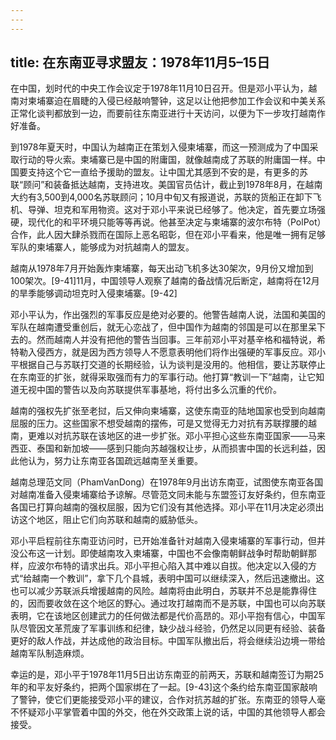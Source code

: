 ```yaml
---
---
---
```

title: 在东南亚寻求盟友：1978年11月5–15日
---



在中国，划时代的中央工作会议定于1978年11月10日召开。但是邓小平认为，越南对柬埔寨迫在眉睫的入侵已经敲响警钟，这足以让他把参加工作会议和中美关系正常化谈判都放到一边，而要前往东南亚进行十天访问，以便为下一步攻打越南作好准备。

到1978年夏天时，中国认为越南正在策划入侵柬埔寨，而这一预测成为了中国采取行动的导火索。柬埔寨已是中国的附庸国，就像越南成了苏联的附庸国一样。中国要支持这个它一直给予援助的盟友。让中国尤其感到不安的是，有更多的苏联“顾问”和装备抵达越南，支持进攻。美国官员估计，截止到1978年8月，在越南大约有3,500到4,000名苏联顾问；10月中旬又有报道说，苏联的货船正在卸下飞机、导弹、坦克和军用物资。这对于邓小平来说已经够了。他决定，首先要立场强硬，现代化的和平环境只能等等再说。他甚至决定与柬埔寨的波尔布特（PolPot）合作，此人因大肆杀戮而在国际上恶名昭彰，但在邓小平看来，他是唯一拥有足够军队的柬埔寨人，能够成为对抗越南人的盟友。

越南从1978年7月开始轰炸柬埔寨，每天出动飞机多达30架次，9月份又增加到100架次。[9-41]11月，中国领导人观察了越南的备战情况后断定，越南将在12月的旱季能够调动坦克时入侵柬埔寨。[9-42]

邓小平认为，作出强烈的军事反应是绝对必要的。他警告越南人说，法国和美国的军队在越南遭受重创后，就无心恋战了，但中国作为越南的邻国是可以在那里呆下去的。然而越南人并没有把他的警告当回事。三年前邓小平对基辛格和福特说，希特勒入侵西方，就是因为西方领导人不愿意表明他们将作出强硬的军事反应。邓小平根据自己与苏联打交道的长期经验，认为谈判是没用的。他相信，要让苏联停止在东南亚的扩张，就得采取强而有力的军事行动。他打算“教训一下”越南，让它知道无视中国的警告以及向苏联提供军事基地，将付出多么沉重的代价。

越南的强权先扩张至老挝，后又伸向柬埔寨，这使东南亚的陆地国家也受到向越南屈服的压力。这些国家不想受越南的摆佈，可是又觉得无力对抗有苏联撑腰的越南，更难以对抗苏联在该地区的进一步扩张。邓小平担心这些东南亚国家——马来西亚、泰国和新加坡——感到只能向苏越强权让步，从而损害中国的长远利益，因此他认为，努力让东南亚各国疏远越南至关重要。

越南总理范文同（PhamVanDong）在1978年9月出访东南亚，试图使东南亚各国对越南准备入侵柬埔寨给予谅解。尽管范文同未能与东盟签订友好条约，但东南亚各国已打算向越南的强权屈服，因为它们没有其他选择。邓小平在11月决定必须出访这个地区，阻止它们向苏联和越南的威胁低头。

邓小平启程前往东南亚访问时，已开始准备针对越南入侵柬埔寨的军事行动，但并没公布这一计划。即使越南攻入柬埔寨，中国也不会像南朝鲜战争时帮助朝鲜那样，应波尔布特的请求出兵。邓小平担心陷入其中难以自拔。他决定以入侵的方式“给越南一个教训”，拿下几个县城，表明中国可以继续深入，然后迅速撤出。这也可以减少苏联派兵增援越南的风险。越南将由此明白，苏联并不总是能靠得住的，因而要收敛在这个地区的野心。通过攻打越南而不是苏联，中国也可以向苏联表明，它在该地区创建武力的任何做法都是代价高昂的。邓小平抱有信心，中国军队尽管因文革荒废了军事训练和纪律，缺少战斗经验，仍然足以同更有经验、装备更好的敌人作战，并达成他的政治目标。中国军队撤出后，将会继续沿边境一带给越南军队制造麻烦。

幸运的是，邓小平于1978年11月5日出访东南亚的前两天，苏联和越南签订为期25年的和平友好条约，把两个国家绑在了一起。[9-43]这个条约给东南亚国家敲响了警钟，使它们更能接受邓小平的建议，合作对抗苏越的扩张。东南亚的领导人毫不怀疑邓小平掌管着中国的外交，他在外交政策上说的话，中国的其他领导人都会接受。